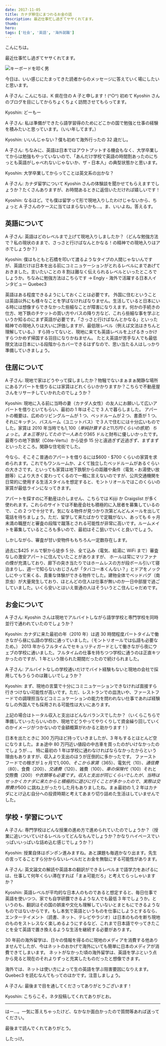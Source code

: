 ```yaml
---
date: 2017-11-05
title: カナダ移住にまつわるお金の話
description: 最近仕事忙し過ぎてヤサくれてます。
thumb:
hero:
tags: ['社会', '英語', '海外就職']
---
```


こんにちは。

最近仕事忙し過ぎてヤサくれてます。

![キーボードを叩く男](https://res.cloudinary.com/de9x7yfyb/image/upload/f_auto,q_auto,r_6,w_680/v1637963598/qc3/posts/question-answers-canada/coding_dobmtd.gif)

今日は、いい感じにたまってきた読者からのメッセージに答えていく場にしたいと思います。

A 子さん: こんにちは、K 県在住の A 子と申します！(^○^)
初めて Kyoshin さんのブログを目にしてからちょくちょく訪問させてもらってます。

Kyoshin: どーもー

A 子さん: 私は準備ができたら語学習得のためにどこかの国で勉強と仕事の経験を積みたいと思っています。（いい年してます。）

Kyoshin: いいんじゃない？僕も初めて海外行ったの 32 歳だし。

A 子さん: ちなみに、英語は日本ではアウトプットする機会もなく、大学卒業してからは勉強もやっていないので、「あんだけ学校で英語の時間割あったのにちっとも英語がしゃべれないじゃないか、ザ・日本人」の典型状態かと思います。

Kyoshin: 大学卒業してからってことは英文系の出かな？

A 子さん: カナダ留学について Kyoshin さんの体験談を聞かせてもらえますでしょうか？たくさんありますが、お時間あるときに返信いただければ嬉しいです！

Kyoshin: なるほど。でも僕は留学って形で現地入りしたわけじゃないから、ちょっと A 子さんのケースに当てはまらないかも…。ま、いいよね。答えるす。

## 英語について

A 子さん: 英語はどのレベルまで上げて現地入りしましたか？（どんな勉強方法で？私の現状のままで、さっさと行けばなんとかなる！の精神での現地入りはアホでしょうか？）

Kyoshin: 僕はもともと石橋を叩いて渡るようなタイプの人間じゃないんですが、英語だけは日本を出る前にコミニュケーションがとれるレベルにまであげておきました。言いたいことの 8 割は難なく伝えられるレベルといったところでしょうか。ちなみに勉強方法はこちらです → Engly - 海外で活躍する日本人インタビュー Quebec3

英語はある程度できるようにしておくことは必要です。
外国に住むということは英語以外にも様々なことを学ばなければなりません。生活していると日本にいる時には想像すらできなかった些細なことが障害になりえます。何かの手続きの仕方、地下鉄のチケットの買い方やバスの降り方など、これら些細な事を学ぶというか知るのにまず英語が必要です。「さっさと行けばなんとかなる」といった精神での現地入りは大いに評価しますが、最低限レベル（例えば文法はきちんと理解している。）すら持ってないと、現地に来ても英語レベルを上げるきっかけすらつかめず帰国する羽目になりかねません。
たとえ英語が苦手な人でも最低限文法は日本にいる段階からカバーできるはずなので、思い当たる人はしっかり準備していきましょう。

## 住居について

A 子さん: 現地で家はどうやって探しましたか？物騒でないまぁまぁ閑静な場所にあるアパートを借りるには家賃はどれくらいかかりますか？こちらで不動産屋さんをリサーチしていかれたのでしょうか？

Kyoshin: 現地に入る前に当時の妻（カナダ人女性）の友人にお願いして広いアパートを借りといてもらい、最初の 1 年はそこで 3 人で暮らしました。
アパートの概要は、広めのリビングルームが 1 つ、ベッドルームが２つ、書斎が 1 つ、それにキッチン、バスルーム（ユニットバス）で３人で住むには十分広いものでした。家賃は 2010 年当時でも$1,100（単純計算すると 11 万円くらいの感覚）ちょっと。まぁ三等分してたので一人あたり$365 ドルと財布に優しいかったです。最寄りの地下鉄駅（Côte-Vertu）から徒歩 15 分と遠過ぎず近過ぎず、まずまずといったところ。閑静な住宅街でした。

今なら、そこそこ普通のアパートを借りるには$600 - $700 くらいの家賃を求められます。これでもワンルームか、よくて独立したベッドルームがあるぐらいの大きさです。といっても家賃は地下鉄駅からの距離や条件（電気・お湯使い放題等）により大きく変わってくるので一概に言えないのですが、公共交通機関を日常的に使用する生活スタイルを想定すると、モントリオールではこのくらいの家賃が最低ラインになってきます。

アパートを探すのに不動産は介しません、こちらでは Kijiji か Craigslist が多く使われます。これらのサイトでは不動産会社も積極的に入居者を募集しているので、この 2 つで十分です。気になる物件が見つかり次第どんどんメールを出して電話を待ちましょう。ただ、留学して来たばかりで定職がない、あっても 6 ヶ月未満の職歴だと審査の段階で蹴落とされる可能性が非常に高いです。ルームメイトを募集しているところも多いので、最初はそこ狙いでいくと良いでしょう。

しかしながら、審査が甘い安物件ももちろん一定数存在します。

過去に$425 ドルで駅から徒歩 5 分、全て込み（電気、給湯に WiFi まで）審査なしの激安アパートに住んでいたことがありますが、 ホールは常にマリファナの煙が充満しており、廊下の突き当たりではホームレスの方が段ボール引いて寝泊まりし、週一で知らないおじさんが「タバコ一本くんない？」とドアをノックしにやって来くる、貴重な体験ができる物件でした。建物全体でベッドバグ（南京虫）が大量発生しており、ほとんどの住人は仕事が無いのか一日中部屋で過ごしていました。いくら安いとはいえ普通の人はそういうとこ住んじゃだめです。

## お金について

A 子さん: Kyoshin さんは現地でアルバイトしながら語学学校と専門学校を同時並行で通われていたのでしょうか？

Kyoshin: カナダに来た最初の年（2010 年）は週 30 時間程度パートタイムで働きながら昼に仏語の学校に通っていました。（モントリオールでは仏語も必要なため。）
2013 年からフルタイムでセキュリティガードとして働きながら夜にウェブの学校に通いました。フルタイムの仕事を持ちつつ学校に通うのは正直キツかったのですが、1 年という限られた期間だったので続けられました。

A 子さん: アルバイトなしの学校通いだけでバイト経験もないと現地の会社で採用してもうらうのは難しいでしょうか？

Kyoshin: まず、現地の言葉で十分にコミニュケーションできなければ面接すら行きつけない可能性が高いです。ただ、レストランでの皿洗いや、ファーストフードでの調理担当などコミニュケーションの能力を問われない仕事であれば経験なしの外国人でも採用される可能性は大いにあります。

上記の場合はトータル収入と支出はどんなバランスでしたか？（いくらこちらで準備していったらいいのか、現地でどうやってやりくりして資金繰り回していくのかイメージがつかないので金額概算がわかると助かります！）

日本を出たときに 300 万円ほど持っていきましたが、3 年もするとほとんど空になりました。まぁ途中 80 万円近い値段の中古車を買ったのがいけなかったのでしょうが…。
特に最初の 1 年は学校に通わなければならなかったからという理由もありますが、収入より支出のほうが圧倒的に多かったです。
ファーストフードでの稼ぎが１ヶ月で$1,000、そこから家賃（$365）、電気代（$10）、通信費（$80）、食費（$200）、交通費（$120）、雑費（$100）、車の保険代（$100）それと交際費（$200）や衣類等も必要です。
収入と支出が同じくらいでしたが、当時はせっかくカナダに来たからと積極的に遊びに行くことが多かったので、実際は交際費が$500 に跳ね上がったりした月もありましたね。まぁ最初の 1, 2 年はカナダにとけ込む自分への投資時期と考えてあまり切り詰めた生活はしていませんでした。

## 学校・学習について

A 子さん: 専門学校はどんな授業の進め方で進められていたのでしょうか？（授業に追いついていけるレベルってどんなもんでしょうか？かなりハイペースでいっぱいいっぱいな詰め込む感じでしょうか？）

Kyoshin: 授業自体はポンポン進みますね。あと課題も毎週かなり出ます。先生の言ってることすら分からないレベルだとお金を無駄にする可能性があります。

A 子さん: 英文論文の解読や英語本の翻訳ができるレベルまで語学力をあげるには、仕事して何年くらい滞在すれば「まぁ可能だろ」と考えてらっしゃいますか？

Kyoshin: 英語レベルが平均的な日本人のものであると想定すると、毎日仕事で英語を使いつつ、家でも自学研鑽できるような人でも最低 3 年でしょうか。というのも、翻訳はその国の娯楽や文化も理解していないとまともにできるようなものではないからです。もし本気で英語というものを仕事にしようとするなら、エンターテイメント（読書、ネット、テレビやラジオ）は日本のものを断ち現地のものをストレスなく楽しめるようにするなど、これまで日本語でやってきたことを全て英語で置き換えるような生活を継続する必要があります。

30 年前の海外留学は、日々の情報を得るのに現地のメディアを消費する他ありませんでしたが、今はネットのおかげで海外にいても簡単に日本のメディアが消費できてしまいます。
ネットがなかった頃の海外留学は、英語を学ぶという点から見ると現在のそれよりずっと充実したものだったと想像できます。

海外では、ネットは使い方によって生の英語を学ぶ阻害要因になりえます。Quebec3 を読むなんてもってのほかです。注意しましょう。

A 子さん: 最後まで目を通してくださってありがとうございます！

Kyoshin: こちらこそ。ネタ投稿してくれてありがとお。

---

はー…。一気に答えちゃったけど、なかなか面白かったので質問等あれば送ってください。

最後まで読んでくれてありがとう。

したっけ。
